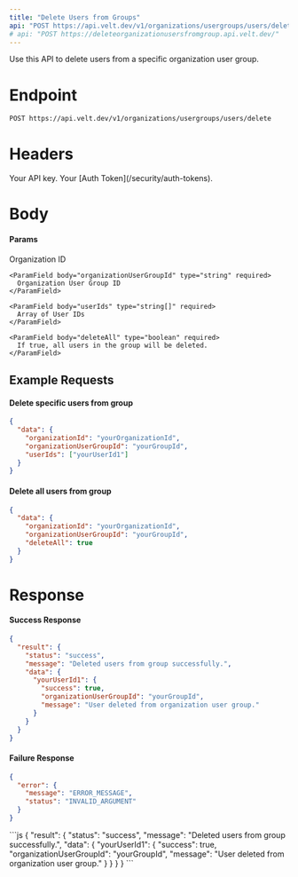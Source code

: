 ```yaml
---
title: "Delete Users from Groups"
api: "POST https://api.velt.dev/v1/organizations/usergroups/users/delete"
# api: "POST https://deleteorganizationusersfromgroup.api.velt.dev/"
---
```


Use this API to delete users from a specific organization user group.

# Endpoint

`POST https://api.velt.dev/v1/organizations/usergroups/users/delete`

# Headers

<ParamField header="x-velt-api-key" type="string" required>
  Your API key.
</ParamField>

<ParamField header="x-velt-auth-token" type="string" required>
  Your [Auth Token](/security/auth-tokens).
</ParamField>

# Body

#### Params

<ParamField body="data" type="object" required>
  <Expandable title="properties">
    <ParamField body="organizationId" type="string" required>
      Organization ID
    </ParamField>

    <ParamField body="organizationUserGroupId" type="string" required>
      Organization User Group ID
    </ParamField>

    <ParamField body="userIds" type="string[]" required>
      Array of User IDs
    </ParamField>

    <ParamField body="deleteAll" type="boolean" required>
      If true, all users in the group will be deleted.
    </ParamField>
  </Expandable>
</ParamField>

## **Example Requests**

#### Delete specific users from group

```JSON
{
  "data": {
    "organizationId": "yourOrganizationId",
    "organizationUserGroupId": "yourGroupId",
    "userIds": ["yourUserId1"]
  }
}
```

#### Delete all users from group

```JSON
{
  "data": {
    "organizationId": "yourOrganizationId",
    "organizationUserGroupId": "yourGroupId",
    "deleteAll": true
  }
}
```

# Response

#### Success Response

```JSON
{
  "result": {
    "status": "success",
    "message": "Deleted users from group successfully.",
    "data": {
      "yourUserId1": {
        "success": true,
        "organizationUserGroupId": "yourGroupId",
        "message": "User deleted from organization user group."
      }
    }
  }
}
```

#### Failure Response

```JSON
{
  "error": {
    "message": "ERROR_MESSAGE",
    "status": "INVALID_ARGUMENT"
  }
}
```

<ResponseExample>
```js
{
  "result": {
    "status": "success",
    "message": "Deleted users from group successfully.",
    "data": {
      "yourUserId1": {
        "success": true,
        "organizationUserGroupId": "yourGroupId",
        "message": "User deleted from organization user group."
      }
    }
  }
}
```
</ResponseExample>